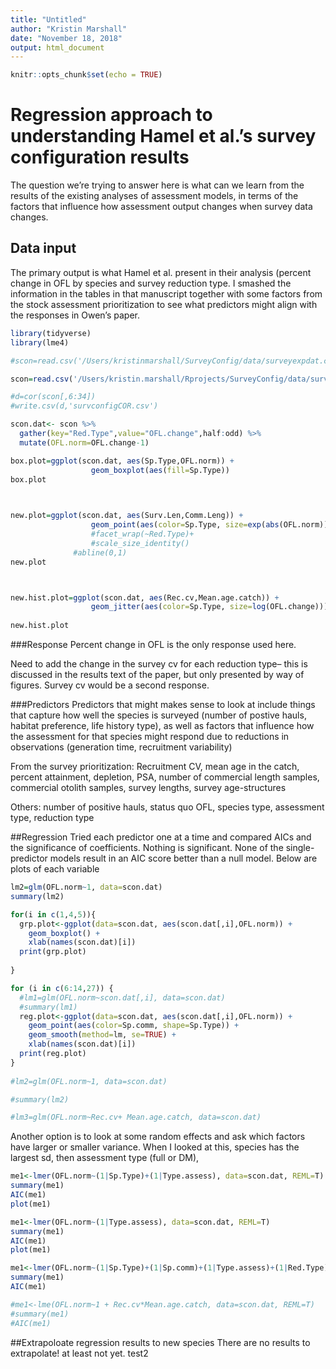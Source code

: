 ```yaml
---
title: "Untitled"
author: "Kristin Marshall"
date: "November 18, 2018"
output: html_document
---
```


```r
knitr::opts_chunk$set(echo = TRUE)
```

# Regression approach to understanding Hamel et al.'s survey configuration results
The question we're trying to answer here is what can we learn from the results of the existing analyses of assessment models, in terms of the factors that influence how assessment output changes when survey data changes.

## Data input
The primary output is what Hamel et al. present in their analysis (percent change in OFL by species and survey reduction type.  I smashed the information in the tables in that manuscript together with some factors from the stock assessment prioritization to see what predictors might align with the responses in Owen's paper.

```r
library(tidyverse)
library(lme4)

#scon=read.csv('/Users/kristinmarshall/SurveyConfig/data/surveyexpdat.csv', header=T)

scon=read.csv('/Users/kristin.marshall/Rprojects/SurveyConfig/data/surveyexpdat.csv', header=T)

#d=cor(scon[,6:34])
#write.csv(d,'survconfigCOR.csv')

scon.dat<- scon %>%
  gather(key="Red.Type",value="OFL.change",half:odd) %>%
  mutate(OFL.norm=OFL.change-1)

box.plot=ggplot(scon.dat, aes(Sp.Type,OFL.norm)) +
                  geom_boxplot(aes(fill=Sp.Type)) 
box.plot
                  


new.plot=ggplot(scon.dat, aes(Surv.Len,Comm.Leng)) +
                  geom_point(aes(color=Sp.Type, size=exp(abs(OFL.norm)))) #+
                  #facet_wrap(~Red.Type)+
                  #scale_size_identity()
              #abline(0,1)
new.plot



new.hist.plot=ggplot(scon.dat, aes(Rec.cv,Mean.age.catch)) +
                  geom_jitter(aes(color=Sp.Type, size=log(OFL.change)))
                 
new.hist.plot
```

###Response
Percent change in OFL is the only response used here.

Need to add the change in the survey cv for each reduction type-- this is discussed in the results text of the paper, but only presented by way of figures.  Survey cv would be a second response.

###Predictors
Predictors that might makes sense to look at include things that capture how well the species is surveyed (number of postive hauls, habitat preference, life history type), as well as factors that influence how the assessment for that species might respond due to reductions in observations (generation time, recruitment variability)

From the survey prioritization: Recruitment CV, mean age in the catch, percent attainment, depletion, PSA, number of commercial length samples, commercial otolith samples, survey lengths, survey age-structures

Others: number of positive hauls, status quo OFL, species type, assessment type, reduction type


##Regression
Tried each predictor one at a time and compared AICs and the significance of coefficients.  Nothing is significant.  None of the single-predictor models result in an AIC score better than a null model.  Below are plots of each variable
```r

lm2=glm(OFL.norm~1, data=scon.dat)
summary(lm2)

for(i in c(1,4,5)){
  grp.plot<-ggplot(data=scon.dat, aes(scon.dat[,i],OFL.norm)) +
    geom_boxplot() +
    xlab(names(scon.dat)[i])
  print(grp.plot)
  
}

for (i in c(6:14,27)) {
  #lm1=glm(OFL.norm~scon.dat[,i], data=scon.dat)
  #summary(lm1)
  reg.plot<-ggplot(data=scon.dat, aes(scon.dat[,i],OFL.norm)) +
    geom_point(aes(color=Sp.comm, shape=Sp.Type)) +
    geom_smooth(method=lm, se=TRUE) +
    xlab(names(scon.dat)[i])
  print(reg.plot)
}
  
#lm2=glm(OFL.norm~1, data=scon.dat)

#summary(lm2)

#lm3=glm(OFL.norm~Rec.cv+ Mean.age.catch, data=scon.dat)

```
Another option is to look at some random effects and ask which factors have larger or smaller variance.  When I looked at this, species has the largest sd, then assessment type (full or DM), 


```r

me1<-lmer(OFL.norm~(1|Sp.Type)+(1|Type.assess), data=scon.dat, REML=T)
summary(me1)
AIC(me1)
plot(me1)

me1<-lmer(OFL.norm~(1|Type.assess), data=scon.dat, REML=T)
summary(me1)
AIC(me1)
plot(me1)

me1<-lmer(OFL.norm~(1|Sp.Type)+(1|Sp.comm)+(1|Type.assess)+(1|Red.Type), data=scon.dat, REML=T)
summary(me1)
AIC(me1)

#me1<-lme(OFL.norm~1 + Rec.cv*Mean.age.catch, data=scon.dat, REML=T)
#summary(me1)
#AIC(me1)


```

##Extrapoloate regression results to new species
There are no results to extrapolate! at least not yet. test2

